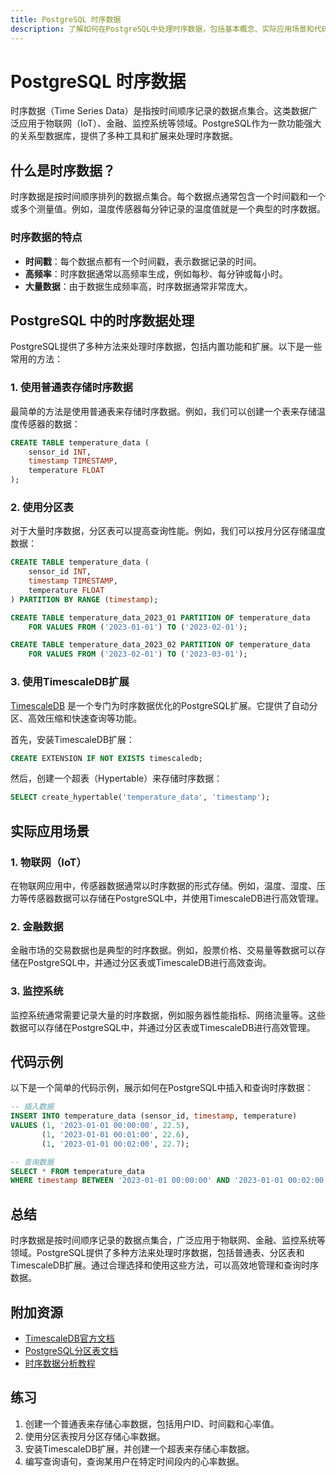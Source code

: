 ```yaml
---
title: PostgreSQL 时序数据
description: 了解如何在PostgreSQL中处理时序数据，包括基本概念、实际应用场景和代码示例。
---
```


# PostgreSQL 时序数据

时序数据（Time Series Data）是指按时间顺序记录的数据点集合。这类数据广泛应用于物联网（IoT）、金融、监控系统等领域。PostgreSQL作为一款功能强大的关系型数据库，提供了多种工具和扩展来处理时序数据。

## 什么是时序数据？

时序数据是按时间顺序排列的数据点集合。每个数据点通常包含一个时间戳和一个或多个测量值。例如，温度传感器每分钟记录的温度值就是一个典型的时序数据。

### 时序数据的特点

- **时间戳**：每个数据点都有一个时间戳，表示数据记录的时间。
- **高频率**：时序数据通常以高频率生成，例如每秒、每分钟或每小时。
- **大量数据**：由于数据生成频率高，时序数据通常非常庞大。

## PostgreSQL 中的时序数据处理

PostgreSQL提供了多种方法来处理时序数据，包括内置功能和扩展。以下是一些常用的方法：

### 1. 使用普通表存储时序数据

最简单的方法是使用普通表来存储时序数据。例如，我们可以创建一个表来存储温度传感器的数据：

```sql
CREATE TABLE temperature_data (
    sensor_id INT,
    timestamp TIMESTAMP,
    temperature FLOAT
);
```

### 2. 使用分区表

对于大量时序数据，分区表可以提高查询性能。例如，我们可以按月分区存储温度数据：

```sql
CREATE TABLE temperature_data (
    sensor_id INT,
    timestamp TIMESTAMP,
    temperature FLOAT
) PARTITION BY RANGE (timestamp);

CREATE TABLE temperature_data_2023_01 PARTITION OF temperature_data
    FOR VALUES FROM ('2023-01-01') TO ('2023-02-01');

CREATE TABLE temperature_data_2023_02 PARTITION OF temperature_data
    FOR VALUES FROM ('2023-02-01') TO ('2023-03-01');
```

### 3. 使用TimescaleDB扩展

[TimescaleDB](https://www.timescale.com/) 是一个专门为时序数据优化的PostgreSQL扩展。它提供了自动分区、高效压缩和快速查询等功能。

首先，安装TimescaleDB扩展：

```sql
CREATE EXTENSION IF NOT EXISTS timescaledb;
```

然后，创建一个超表（Hypertable）来存储时序数据：

```sql
SELECT create_hypertable('temperature_data', 'timestamp');
```

## 实际应用场景

### 1. 物联网（IoT）

在物联网应用中，传感器数据通常以时序数据的形式存储。例如，温度、湿度、压力等传感器数据可以存储在PostgreSQL中，并使用TimescaleDB进行高效管理。

### 2. 金融数据

金融市场的交易数据也是典型的时序数据。例如，股票价格、交易量等数据可以存储在PostgreSQL中，并通过分区表或TimescaleDB进行高效查询。

### 3. 监控系统

监控系统通常需要记录大量的时序数据，例如服务器性能指标、网络流量等。这些数据可以存储在PostgreSQL中，并通过分区表或TimescaleDB进行高效管理。

## 代码示例

以下是一个简单的代码示例，展示如何在PostgreSQL中插入和查询时序数据：

```sql
-- 插入数据
INSERT INTO temperature_data (sensor_id, timestamp, temperature)
VALUES (1, '2023-01-01 00:00:00', 22.5),
       (1, '2023-01-01 00:01:00', 22.6),
       (1, '2023-01-01 00:02:00', 22.7);

-- 查询数据
SELECT * FROM temperature_data
WHERE timestamp BETWEEN '2023-01-01 00:00:00' AND '2023-01-01 00:02:00';
```

## 总结

时序数据是按时间顺序记录的数据点集合，广泛应用于物联网、金融、监控系统等领域。PostgreSQL提供了多种方法来处理时序数据，包括普通表、分区表和TimescaleDB扩展。通过合理选择和使用这些方法，可以高效地管理和查询时序数据。

## 附加资源

- [TimescaleDB官方文档](https://docs.timescale.com/)
- [PostgreSQL分区表文档](https://www.postgresql.org/docs/current/ddl-partitioning.html)
- [时序数据分析教程](https://www.timescale.com/learn)

## 练习

1. 创建一个普通表来存储心率数据，包括用户ID、时间戳和心率值。
2. 使用分区表按月分区存储心率数据。
3. 安装TimescaleDB扩展，并创建一个超表来存储心率数据。
4. 编写查询语句，查询某用户在特定时间段内的心率数据。
